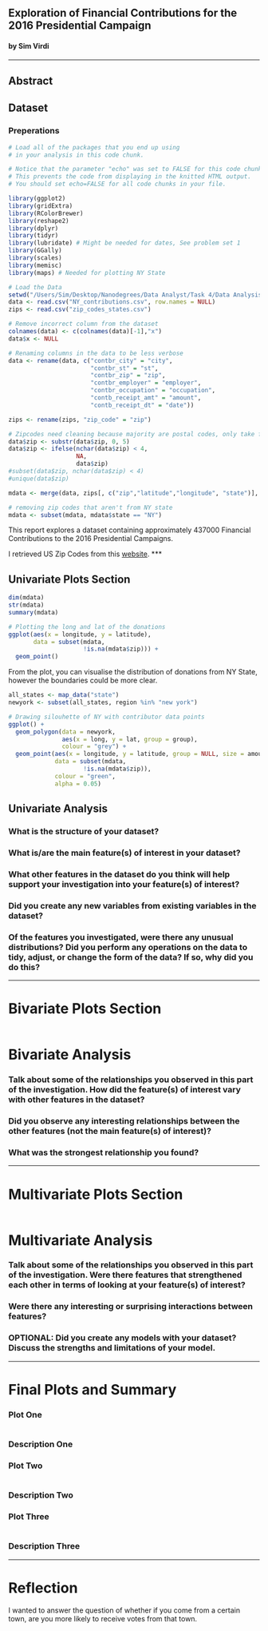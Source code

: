 ## Exploration of Financial Contributions for the 2016 Presidential Campaign 

#### by Sim Virdi

***

## Abstract

## Dataset
### Preperations

```r
# Load all of the packages that you end up using
# in your analysis in this code chunk.

# Notice that the parameter "echo" was set to FALSE for this code chunk.
# This prevents the code from displaying in the knitted HTML output.
# You should set echo=FALSE for all code chunks in your file.

library(ggplot2)
library(gridExtra)
library(RColorBrewer)
library(reshape2)
library(dplyr)
library(tidyr)
library(lubridate) # Might be needed for dates, See problem set 1
library(GGally)
library(scales)
library(memisc)
library(maps) # Needed for plotting NY State

```

```r
# Load the Data
setwd("/Users/Sim/Desktop/Nanodegrees/Data Analyst/Task 4/Data Analysis with R/Assignment/")
data <- read.csv("NY_contributions.csv", row.names = NULL)
zips <- read.csv("zip_codes_states.csv")

# Remove incorrect column from the dataset
colnames(data) <- c(colnames(data)[-1],"x")
data$x <- NULL

# Renaming columns in the data to be less verbose
data <- rename(data, c("contbr_city" = "city",
                       "contbr_st" = "st",
                       "contbr_zip" = "zip",
                       "contbr_employer" = "employer",
                       "contbr_occupation" = "occupation",
                       "contb_receipt_amt" = "amount",
                       "contb_receipt_dt" = "date"))

zips <- rename(zips, "zip_code" = "zip")

# Zipcodes need cleaning because majority are postal codes, only take first 5 characters
data$zip <- substr(data$zip, 0, 5)
data$zip <- ifelse(nchar(data$zip) < 4, 
                   NA,
                   data$zip)
#subset(data$zip, nchar(data$zip) < 4)
#unique(data$zip)

mdata <- merge(data, zips[, c("zip","latitude","longitude", "state")], by = "zip")

# removing zip codes that aren't from NY state
mdata <- subset(mdata, mdata$state == "NY")
```

This report explores a dataset containing approximately 437000 Financial Contributions to the 2016 Presidential Campaigns.

I retrieved US Zip Codes from this [website](https://www.gaslampmedia.com/download-zip-code-latitude-longitude-city-state-county-csv/).
***

## Univariate Plots Section
```r
dim(mdata)
str(mdata)
summary(mdata)
```

```r
# Plotting the long and lat of the donations
ggplot(aes(x = longitude, y = latitude), 
       data = subset(mdata, 
                     !is.na(mdata$zip))) +
  geom_point()
```

From the plot, you can visualise the distribution of donations from NY State, however the boundaries could be more clear.

```r
all_states <- map_data("state")
newyork <- subset(all_states, region %in% "new york")

# Drawing silouhette of NY with contributor data points
ggplot() +
  geom_polygon(data = newyork,
               aes(x = long, y = lat, group = group),
               colour = "grey") +
  geom_point(aes(x = longitude, y = latitude, group = NULL, size = amount), 
             data = subset(mdata, 
                     !is.na(mdata$zip)),
             colour = "green",
             alpha = 0.05) 


```


## Univariate Analysis

### What is the structure of your dataset?

### What is/are the main feature(s) of interest in your dataset?

### What other features in the dataset do you think will help support your investigation into your feature(s) of interest?

### Did you create any new variables from existing variables in the dataset?

### Of the features you investigated, were there any unusual distributions? Did you perform any operations on the data to tidy, adjust, or change the form of the data? If so, why did you do this?

***

# Bivariate Plots Section
```r

```

# Bivariate Analysis

### Talk about some of the relationships you observed in this part of the investigation. How did the feature(s) of interest vary with other features in the dataset?

### Did you observe any interesting relationships between the other features (not the main feature(s) of interest)?

### What was the strongest relationship you found?


***

# Multivariate Plots Section

```r

```

# Multivariate Analysis

### Talk about some of the relationships you observed in this part of the investigation. Were there features that strengthened each other in terms of looking at your feature(s) of interest?

### Were there any interesting or surprising interactions between features?

### OPTIONAL: Did you create any models with your dataset? Discuss the strengths and limitations of your model.

***

# Final Plots and Summary

### Plot One
```r

```

### Description One


### Plot Two
```r

```

### Description Two


### Plot Three
```r

```

### Description Three

***

# Reflection
I wanted to answer the question of whether if you come from a certain town, are you more likely to receive votes from that town.

